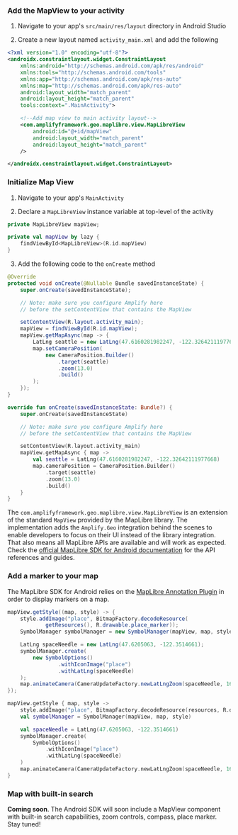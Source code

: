 ### Add the MapView to your activity

1. Navigate to your app's `src/main/res/layout` directory in Android Studio

2. Create a new layout named `activity_main.xml` and add the following

```xml
<?xml version="1.0" encoding="utf-8"?>
<androidx.constraintlayout.widget.ConstraintLayout
    xmlns:android="http://schemas.android.com/apk/res/android"
    xmlns:tools="http://schemas.android.com/tools"
    xmlns:app="http://schemas.android.com/apk/res-auto"
    xmlns:map="http://schemas.android.com/apk/res-auto"
    android:layout_width="match_parent"
    android:layout_height="match_parent"
    tools:context=".MainActivity">

    <!--Add map view to main activity layout-->
    <com.amplifyframework.geo.maplibre.view.MapLibreView
        android:id="@+id/mapView"
        android:layout_width="match_parent"
        android:layout_height="match_parent"
    />

</androidx.constraintlayout.widget.ConstraintLayout>
```

### Initialize Map View

1. Navigate to your app's `MainActivity`

2. Declare a `MapLibreView` instance variable at top-level of the activity

<BlockSwitcher>
<Block name="Java">

```java
private MapLibreView mapView;
```

</Block>
<Block name="Kotlin">

```kotlin
private val mapView by lazy {
    findViewById<MapLibreView>(R.id.mapView)
}
```

</Block>
</BlockSwitcher>

3. Add the following code to the `onCreate` method

<BlockSwitcher>

<Block name="Java">

```java
@Override
protected void onCreate(@Nullable Bundle savedInstanceState) {
    super.onCreate(savedInstanceState);

    // Note: make sure you configure Amplify here
    // before the setContentView that contains the MapView

    setContentView(R.layout.activity_main);
    mapView = findViewById(R.id.mapView);
    mapView.getMapAsync(map -> {
        LatLng seattle = new LatLng(47.6160281982247, -122.32642111977668);
        map.setCameraPosition(
            new CameraPosition.Builder()
                .target(seattle)
                .zoom(13.0)
                .build()
        );
    });
}
```

</Block>

<Block name="Kotlin">

```kotlin
override fun onCreate(savedInstanceState: Bundle?) {
    super.onCreate(savedInstanceState)

    // Note: make sure you configure Amplify here
    // before the setContentView that contains the MapView

    setContentView(R.layout.activity_main)
    mapView.getMapAsync { map ->
        val seattle = LatLng(47.6160281982247, -122.32642111977668)
        map.cameraPosition = CameraPosition.Builder()
            .target(seattle)
            .zoom(13.0)
            .build()
    }
}
```

</Block>

</BlockSwitcher>

The `com.amplifyframework.geo.maplibre.view.MapLibreView` is an extension of the standard `MapView` provided by the MapLibre library. The implementation adds the `Amplify.Geo` integration behind the scenes to enable developers to focus on their UI instead of the library integration. That also means all MapLibre APIs are available and will work as expected. Check the [official MapLibre SDK for Android documentation](https://docs.maptiler.com/maplibre-gl-native-android/android-basic-get-started/) for the API references and guides.

### Add a marker to your map

The MapLibre SDK for Android relies on the [MapLibre Annotation Plugin](https://docs.maptiler.com/maplibre-gl-native-android/android-annotation/) in order to display markers on a map.

<BlockSwitcher>

<Block name="Java">

```java
mapView.getStyle((map, style) -> {
    style.addImage("place", BitmapFactory.decodeResource(
            getResources(), R.drawable.place_marker));
    SymbolManager symbolManager = new SymbolManager(mapView, map, style);

    LatLng spaceNeedle = new LatLng(47.6205063, -122.3514661);
    symbolManager.create(
        new SymbolOptions()
                .withIconImage("place")
                .withLatLng(spaceNeedle)
    );
    map.animateCamera(CameraUpdateFactory.newLatLngZoom(spaceNeedle, 16.0));
});
```

</Block>

<Block name="Kotlin">

```kotlin
mapView.getStyle { map, style ->
    style.addImage("place", BitmapFactory.decodeResource(resources, R.drawable.place_marker))
    val symbolManager = SymbolManager(mapView, map, style)

    val spaceNeedle = LatLng(47.6205063, -122.3514661)
    symbolManager.create(
        SymbolOptions()
            .withIconImage("place")
            .withLatLng(spaceNeedle)
    )
    map.animateCamera(CameraUpdateFactory.newLatLngZoom(spaceNeedle, 16.0))
}
```

</Block>

</BlockSwitcher>

### Map with built-in search

<Callout>

**Coming soon**. The Android SDK will soon include a MapView component with built-in search capabilities, zoom controls, compass, place marker. Stay tuned!

</Callout>
